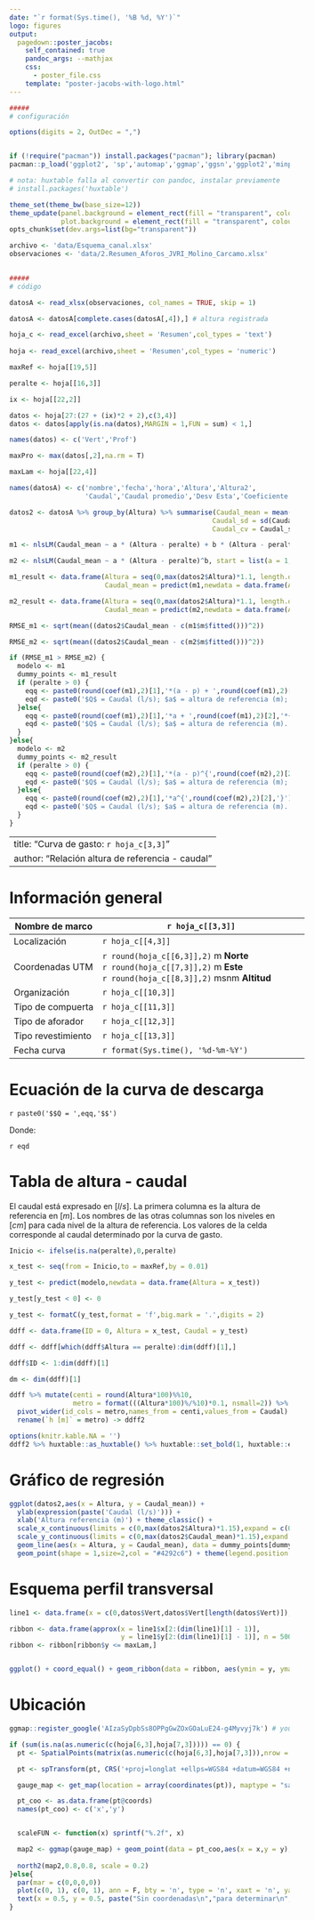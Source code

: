 ```yaml
---
date: "`r format(Sys.time(), '%B %d, %Y')`"
logo: figures
output:
  pagedown::poster_jacobs:
    self_contained: true
    pandoc_args: --mathjax
    css:
      - poster_file.css
    template: "poster-jacobs-with-logo.html"
---
```


```r
#####
# configuración

options(digits = 2, OutDec = ",")


if (!require("pacman")) install.packages("pacman"); library(pacman)
pacman::p_load('ggplot2', 'sp','automap','ggmap','ggsn','ggplot2','minpack.lm','magrittr','dplyr','tidyverse','readxl','knitr','tidyr')

# nota: huxtable falla al convertir con pandoc, instalar previamente
# install.packages('huxtable')

theme_set(theme_bw(base_size=12))
theme_update(panel.background = element_rect(fill = "transparent", colour = NA),
             plot.background = element_rect(fill = "transparent", colour = NA))
opts_chunk$set(dev.args=list(bg="transparent"))

archivo <- 'data/Esquema_canal.xlsx'
observaciones <- 'data/2.Resumen_Aforos_JVRI_Molino_Carcamo.xlsx'

  
#####
# código

datosA <- read_xlsx(observaciones, col_names = TRUE, skip = 1)

datosA <- datosA[complete.cases(datosA[,4]),] # altura registrada

hoja_c <- read_excel(archivo,sheet = 'Resumen',col_types = 'text')
  
hoja <- read_excel(archivo,sheet = 'Resumen',col_types = 'numeric')

maxRef <- hoja[[19,5]]

peralte <- hoja[[16,3]]

ix <- hoja[[22,2]]

datos <- hoja[27:(27 + (ix)*2 + 2),c(3,4)]
datos <- datos[apply(is.na(datos),MARGIN = 1,FUN = sum) < 1,]

names(datos) <- c('Vert','Prof')

maxPro <- max(datos[,2],na.rm = T)

maxLam <- hoja[[22,4]]

names(datosA) <- c('nombre','fecha','hora','Altura','Altura2',
                   'Caudal','Caudal promedio','Desv Esta','Coeficiente Var')

datos2 <- datosA %>% group_by(Altura) %>% summarise(Caudal_mean = mean(Caudal,na.rm = T),
                                                   Caudal_sd = sd(Caudal,na.rm = T),
                                                   Caudal_cv = Caudal_sd / Caudal_mean)

m1 <- nlsLM(Caudal_mean ~ a * (Altura - peralte) + b * (Altura - peralte)^2,start = list(a = 1, b = 1), data = datos2)

m2 <- nlsLM(Caudal_mean ~ a * (Altura - peralte)^b, start = list(a = 1, b = 1), data = datos2)

m1_result <- data.frame(Altura = seq(0,max(datos2$Altura)*1.1, length.out = 100),
                        Caudal_mean = predict(m1,newdata = data.frame(Altura = seq(0,max(datos2$Altura)*1.1, length.out = 100))))

m2_result <- data.frame(Altura = seq(0,max(datos2$Altura)*1.1, length.out = 100),
                        Caudal_mean = predict(m2,newdata = data.frame(Altura = seq(0,max(datos2$Altura)*1.1, length.out = 100))))

RMSE_m1 <- sqrt(mean((datos2$Caudal_mean - c(m1$m$fitted()))^2))

RMSE_m2 <- sqrt(mean((datos2$Caudal_mean - c(m2$m$fitted()))^2))

if (RMSE_m1 > RMSE_m2) {
  modelo <- m1
  dummy_points <- m1_result
  if (peralte > 0) {
    eqq <- paste0(round(coef(m1),2)[1],'*(a - p) + ',round(coef(m1),2)[2],'*{(a - p)^2}')
    eqd <- paste0('$Q$ = Caudal (l/s); $a$ = altura de referencia (m); $p$ = peralte (m).')
  }else{
    eqq <- paste0(round(coef(m1),2)[1],'*a + ',round(coef(m1),2)[2],'*{a^2}')
    eqd <- paste0('$Q$ = Caudal (l/s); $a$ = altura de referencia (m).')
  }
}else{
  modelo <- m2
  dummy_points <- m2_result
  if (peralte > 0) {
    eqq <- paste0(round(coef(m2),2)[1],'*(a - p)^{',round(coef(m2),2)[2],'}')
    eqd <- paste0('$Q$ = Caudal (l/s); $a$ = altura de referencia (m); $p$ = peralte (m).')
  }else{
    eqq <- paste0(round(coef(m2),2)[1],'*a^{',round(coef(m2),2)[2],'}')
    eqd <- paste0('$Q$ = Caudal (l/s); $a$ = altura de referencia (m).')
  }
}


```

---
title: "Curva de gasto: `r hoja_c[3,3]`"
author: "Relación altura de referencia - caudal"
---


Información general {.section-2}
================================================================================
<table class="tg" style="undefined;table-layout: fixed; width: 2000px">
<colgroup>
<col style="width: 30%">
<col style="width: 70%">
</colgroup>
<thead>
  <tr>
    <th class="tg-3sds">Nombre de marco</th>
    <th class="tg-8ew1">`r hoja_c[[3,3]]`</th>
  </tr>
</thead>
<tbody>
  <tr>
    <td class="tg-3sds">Localización</td>
    <td class="tg-8ew1">`r hoja_c[[4,3]]`</td>
  </tr>
  <tr>
    <td class="tg-3sds">Coordenadas UTM</td>
    <td class="tg-8ew1">`r round(hoja_c[[6,3]],2)` m <span style="font-weight:bold">Norte</span><br>`r round(hoja_c[[7,3]],2)` m <span style="font-weight:bold">Este</span><br><span style="font-weight:normal">`r round(hoja_c[[8,3]],2)` msnm </span><span style="font-weight:bold">Altitud</span></td>
  </tr>
  <tr>
    <td class="tg-3sds">Organización</td>
    <td class="tg-8ew1">`r hoja_c[[10,3]]`</td>
  </tr>
  <tr>
    <td class="tg-3sds">Tipo de compuerta</td>
    <td class="tg-8ew1">`r hoja_c[[11,3]]`</td>
  </tr>
  <tr>
    <td class="tg-3sds">Tipo de aforador</td>
    <td class="tg-8ew1">`r hoja_c[[12,3]]`</td>
  </tr>
  <tr>
    <td class="tg-3sds">Tipo revestimiento</td>
    <td class="tg-8ew1">`r hoja_c[[13,3]]`</td>
  </tr>
  <tr>
    <td class="tg-3sds">Fecha curva</td>
    <td class="tg-8ew1">`r format(Sys.time(), '%d-%m-%Y')`</td>
  </tr>
</tbody>
</table>


Ecuación de la curva de descarga {.section-3 .block}
================================================================================

<span class="eq">`r paste0('$$Q = ',eqq,'$$')`</class>

Donde:

`r eqd`

Tabla de altura - caudal {.section-4 .block}
================================================================================
El caudal está expresado en $[l/s]$. La primera columna es la altura de referencia en $[m]$. Los nombres de las otras columnas son los niveles en $[cm]$ para cada nivel de la altura de referencia. Los valores de la celda corresponde al caudal determinado por la curva de gasto.

```r
Inicio <- ifelse(is.na(peralte),0,peralte)

x_test <- seq(from = Inicio,to = maxRef,by = 0.01)

y_test <- predict(modelo,newdata = data.frame(Altura = x_test))

y_test[y_test < 0] <- 0

y_test <- formatC(y_test,format = 'f',big.mark = '.',digits = 2)

ddff <- data.frame(ID = 0, Altura = x_test, Caudal = y_test)

ddff <- ddff[which(ddff$Altura == peralte):dim(ddff)[1],]

ddff$ID <- 1:dim(ddff)[1]

dm <- dim(ddff)[1]

ddff %>% mutate(centi = round(Altura*100)%%10,
                metro = format(((Altura*100)%/%10)*0.1, nsmall=2)) %>% 
  pivot_wider(id_cols = metro,names_from = centi,values_from = Caudal) %>% 
  rename(`h [m]` = metro) -> ddff2

```

```r
options(knitr.kable.NA = '')
ddff2 %>% huxtable::as_huxtable() %>% huxtable::set_bold(1, huxtable::everywhere, TRUE) %>% huxtable::set_all_borders(1) %>% huxtable::set_align('center') %>% huxtable::set_font_size(30) %>% huxtable::set_bold(huxtable::everywhere,col = 1) %>%  huxtable::print_html()
```



Gráfico de regresión {.section-5 .block}
================================================================================
```r

ggplot(datos2,aes(x = Altura, y = Caudal_mean)) +
  ylab(expression(paste('Caudal (l/s)'))) +
  xlab('Altura referencia (m)') + theme_classic() + 
  scale_x_continuous(limits = c(0,max(datos2$Altura)*1.15),expand = c(0,0)) +
  scale_y_continuous(limits = c(0,max(datos2$Caudal_mean)*1.15),expand = c(0,0)) +
  geom_line(aes(x = Altura, y = Caudal_mean), data = dummy_points[dummy_points$Caudal_mean > 0 & dummy_points$Altura >= peralte,], col = 'red') +
  geom_point(shape = 1,size=2,col = "#4292c6") + theme(legend.position = "none", panel.background = element_rect(fill = "transparent", colour = NA), plot.background = element_rect(fill = "transparent", colour = NA))
```

Esquema perfil transversal {.section-6 .block}
================================================================================
```r


line1 <- data.frame(x = c(0,datos$Vert,datos$Vert[length(datos$Vert)]),y = c(maxPro - 0,maxPro - datos$Prof,maxPro - 0))

ribbon <- data.frame(approx(x = line1$x[2:(dim(line1)[1] - 1)],
                            y = line1$y[2:(dim(line1)[1] - 1)], n = 500))
ribbon <- ribbon[ribbon$y <= maxLam,]


ggplot() + coord_equal() + geom_ribbon(data = ribbon, aes(ymin = y, ymax = maxLam, x = x), fill = "#c6dbef") + geom_line(data = line1, aes(x,y),size = 0.75) + theme_classic()  + xlab('Ancho (m)') + ylab('Alto (m)') + theme(legend.position = "none", panel.background = element_rect(fill = "transparent", colour = NA), plot.background = element_rect(fill = "transparent", colour = NA))
```



Ubicación {.section-7 .block}
================================================================================

```r

ggmap::register_google('AIzaSyDpbSs8OPPgGwZOxGOaLuE24-g4Myvyj7k') # your code here

if (sum(is.na(as.numeric(c(hoja[6,3],hoja[7,3])))) == 0) {
  pt <- SpatialPoints(matrix(as.numeric(c(hoja[6,3],hoja[7,3])),nrow = 1), proj4string = CRS('+proj=utm +zone=19 +south +ellps=WGS84 +datum=WGS84 +units=m +no_defs '))

  pt <- spTransform(pt, CRS('+proj=longlat +ellps=WGS84 +datum=WGS84 +no_defs '))

  gauge_map <- get_map(location = array(coordinates(pt)), maptype = "satellite", source = "google", zoom = 14)

  pt_coo <- as.data.frame(pt@coords)
  names(pt_coo) <- c('x','y')


  scaleFUN <- function(x) sprintf("%.2f", x)

  map2 <- ggmap(gauge_map) + geom_point(data = pt_coo,aes(x = x,y = y),col = 'red',size = 3) + xlab('Este') + ylab('Norte') + geom_blank() + scale_y_continuous(labels = scaleFUN, expand = c(0,0)) + scale_x_continuous(labels = scaleFUN, expand = c(0,0))
  
  north2(map2,0.8,0.8, scale = 0.2)
}else{
  par(mar = c(0,0,0,0))
  plot(c(0, 1), c(0, 1), ann = F, bty = 'n', type = 'n', xaxt = 'n', yaxt = 'n')
  text(x = 0.5, y = 0.5, paste("Sin coordenadas\n","para determinar\n","ubicación en mapa."), cex = 1.6, col = "black")
}
```